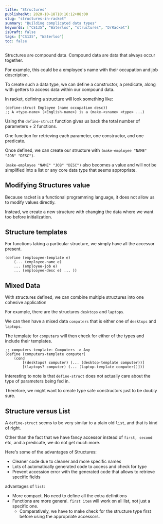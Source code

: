```yaml
---
title: "Structures"
publishedAt: 2020-10-18T10:16:12+08:00
slug: "structures-in-racket"
summary: "Building complicated data types"
keywords: ["CS135", "Waterloo", "structures", "DrRacket"]
isDraft: false
tags: ["CS135", "Waterloo"]
toc: false
---
```


Structures are compound data. Compound data are data that always occur together.

For example, this could be a employee's name with their occupation and job description.

To create such a data type, we can define a constructor, a predicate, along with getters to access data within our compound data.

In racket, defining a structure will look something like:

```racket
(define-struct Employee (name occupation desc))
;; A <type-name> (<English-name>) is a (make-<sname> <type> ...)
```

Using the `define-struct` function gives us back the total number of parameters + 2 functions.

One function for retrieving each parameter, one constructor, and one predicate.

Once defined, we can create our structure with `(make-employee "NAME" "JOB" "DESC")`.

`(make-employee "NAME" "JOB" "DESC")` also becomes a value and will not be simplified into a list or any core data type that seems appropriate.

## Modifying Structures value

Because racket is a functional programming language, it does not allow us to modify values directly.

Instead, we create a new structure with changing the data where we want too before initialization.

## Structure templates

For functions taking a particular structure, we simply have all the accessor present.

```racket
(define (emplooyee-template e)
    (... (employee-name e)
    ... (employee-job e)
    ... (emplooyee-desc e) ... ))
```

## Mixed Data

With structures defined, we can combine multiple structures into one cohesive application

For example, there are the structures `desktops` and `laptops`.

We can then have a mixed data `computers` that is either one of `desktops` and `laptops`.

The template for `computers` will then check for either of the types and include their templates.

```racket
;; computers-template: Computers -> Any
(define (computers-template computer)
    (cond
        [(desktops? computer) (... (desktop-template computer))]
        [(laptops? computer) (... (laptop-template computer))]))
```

Interesting to note is that `define-struct` does not actually care about the type of parameters being fed in.

Therefore, we might want to create type safe constructors just to be doubly sure.

## Structure versus List

A `define-struct` seems to be very similar to a plain old `list`, and that is kind of right.

Other than the fact that we have fancy accessor instead of `first, second` etc, and a predicate, we do not get much more.

Here's some of the advantages of Structures:

- Cleaner code due to cleaner and more specific names
- Lots of automatically generated code to access and check for type
- Prevent accession error with the generated code that allows to retrieve specific fields

advantages of `list`:

- More compact. No need to define all the extra definitions
- Functions are more general. `first item` will work on all list, not just a specific one.
  - Comparatively, we have to make check for the structure type first before using the appropriate accessors.
